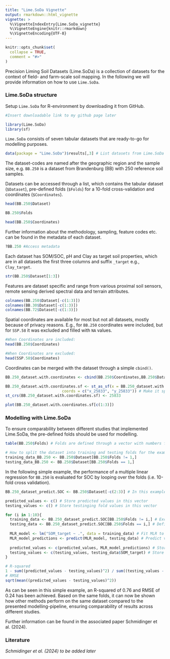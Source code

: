 ```yaml
---
title: "Lime.SoDa Vignette"
output: rmarkdown::html_vignette
vignette: >
  %\VignetteIndexEntry{Lime.SoDa_vignette}
  %\VignetteEngine{knitr::rmarkdown}
  %\VignetteEncoding{UTF-8}
---
```


```r
knitr::opts_chunk$set(
  collapse = TRUE,
  comment = "#>"
)
```
Precision Liming Soil Datasets (Lime.SoDa) is a collection of datasets for the context of field- and farm-scale soil mapping. In the following we will provide information on how to use `Lime.SoDa`.



### Lime.SoDa structure
Setup `Lime.SoDa` for R-environment by downloading it from GitHub. 

```r
#Insert downloadable link to my github page later 

library(Lime.SoDa)
library(sf)
```

`Lime.SoDa` consists of seven tabular datasets that are ready-to-go for modelling purposes.

```r
data(package = "Lime.SoDa")$results[,3] # List datasets from Lime.SoDa
```

The dataset-codes are named after the geographic region and the sample size, e.g. `BB.250` is a dataset from Brandenburg (BB) with 250 reference soil samples.

Datasets can be accessed through a list, which contains the tabular dataset (`$Dataset`), pre-defined folds (`$Folds`) for a 10-fold cross-validation and coordinates (`$Coordinates`).

```r
head(BB.250$Dataset)

BB.250$Folds

head(BB.250$Coordinates)
```

Further information about the methodology, sampling, feature codes etc. can be found in the metadata of each dataset.

```r
?BB.250 #Access metadata
```

Each dataset has SOM/SOC, pH and Clay as target soil properties, which are in all datasets the first three columns and suffix `_target` e.g., `Clay_target`.

```r
str(BB.250$Dataset[1:3]) 
```

Features are dataset specific and range from various proximal soil sensors, remote sensing derived spectral data and terrain attributes. 

```r
colnames(BB.250$Dataset[-c(1:3)])
colnames(BB.30$Dataset[-c(1:3)])
colnames(BB.72$Dataset[-c(1:3)])
```

Spatial coordinates are available for most but not all datasets, mostly because of privacy reasons. E.g., for `BB.250` coordinates were included, but for `SSP.58` it was excluded and filled with `NA` values.

```r
#When Coordinates are included:
head(BB.250$Coordinates)

#When Coordinates are excluded:
head(SSP.58$Coordinates)
```

Coordinates can be merged with the dataset through a simple `cbind()`.

```r
BB.250_dataset.with.coordinates <- cbind(BB.250$Coordinates,BB.250$Dataset) # Merge coordinates with dataset

BB.250_dataset.with.coordinates.sf <- st_as_sf(x = BB.250_dataset.with.coordinates, 
                         coords = c("x_25833", "y_25833")) # Make it spatial
st_crs(BB.250_dataset.with.coordinates.sf) <- 25833 

plot(BB.250_dataset.with.coordinates.sf[c(1:3)])
```

### Modelling with Lime.SoDa

To ensure comparability between different studies that implemented Lime.SoDa, the pre-defined folds should be used for modelling. 

```r
table(BB.250$Folds) # Folds are defined through a vector with numbers from 1 - 10

# How to split the dataset into training and testing folds for the example of the first fold
training_data_BB.250 <- BB.250$Dataset[BB.250$Folds != 1,] 
testing_data_BB.250 <- BB.250$Dataset[BB.250$Folds == 1,]
```

In the following simple example, the performance of a multiple linear regression for `BB.250` is evaluated for SOC by looping over the folds (i.e. 10-fold cross validation).


```r
BB.250_dataset_predict.SOC <- BB.250$Dataset[-c(2:3)] # In this example, only SOC is predicted. Hence, Clay_target and pH_target

predicted_values <- c() # Store predicted values in this vector
testing_values <- c() # Store testinging fold values in this vector

for (i in 1:10){
  training_data <- BB.250_dataset_predict.SOC[BB.250$Folds != i,] # Exclude testing fold from training data
  testing_data <- BB.250_dataset_predict.SOC[BB.250$Folds == i,] # Define testing fold as testing data
  
  MLR_model <- lm("SOM_target ~ .", data = training_data) # Fit MLR to predict SOC
  MLR_model_predictions <- predict(MLR_model, testing_data) # Predict values of testing fold
  
  predicted_values <- c(predicted_values, MLR_model_predictions) # Store predicted values for testing fold
  testing_values <- c(testing_values, testing_data$SOM_target) # Store real observed values from testing fold
}

# R-squared
1 - sum((predicted_values - testing_values)^2) / sum((testing_values - mean(testing_values))^2)
# RMSE
sqrt(mean((predicted_values - testing_values)^2))
```

As can be seen in this simple example, an R-squared of 0.76 and RMSE of 0.24 has been achieved. Based on the same folds, it can now be shown how other methods perform on the same dataset compared to the presented modelling-pipeline, ensuring comparability of results across different studies.


Further information can be found in the associated paper Schmidinger et al. (2024).

### Literature
*Schmidinger et al. (2024) to be added later*
